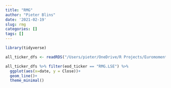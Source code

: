 ```yaml
---
title: "RMG"
author: "Pieter Blins"
date: '2021-02-19'
slug: rmg
categories: []
tags: []
---
```


```r
library(tidyverse)

all_ticker_dfs <- readRDS("/Users/pieter/OneDrive/R Projects/Euromomentum/all_ticker_dfs.rds")

all_ticker_dfs %>% filter(eod_ticker == "RMG.LSE") %>% 
  ggplot(aes(x=date, y = Close))+
  geom_line()+
  theme_minimal()
```

